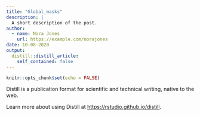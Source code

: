 ```yaml
---
title: "Global_masks"
description: |
  A short description of the post.
author:
  - name: Nora Jones
    url: https://example.com/norajones
date: 10-08-2020
output:
  distill::distill_article:
    self_contained: false
---
```


```r
knitr::opts_chunk$set(echo = FALSE)
```

Distill is a publication format for scientific and technical writing, native to the web.

Learn more about using Distill at <https://rstudio.github.io/distill>.

